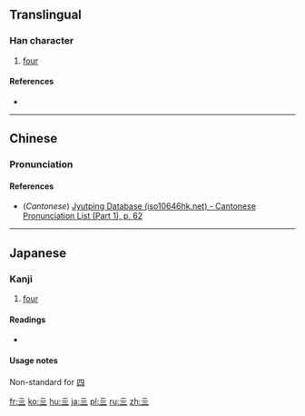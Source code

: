 {{also|四|肆}}<!-- may be replaced by zh-forms -->
==Translingual==

===Han character===
{{Han char|rn=7|rad=二|as=02|sn=4|four=10101|canj=MMMM|ids=⿱二二}}

# [[four]] {{qualifier|rare}}

====References====
* {{Han ref|kx=0087.010|dkj=00259|dj=0183.020|hdz=10010.020|uh=4E96|ud=20118}}

----

==Chinese==
{{zh-forms}}

===Pronunciation===
{{zh-pron
|m=sì
|c=sei3
|mc=y
|oc=y
|ma=
|cat=num
}}

====References====
*(''Cantonese'') [http://www.iso10646hk.net/jp/document/download.jsp Jyutping Database (iso10646hk.net) - Cantonese Pronunciation List (Part 1), p. 62]

----

==Japanese==

===Kanji===
{{ja-kanji|grade=uc|rs=二02}}

# {{context|archaic|lang=ja|sort=し}} [[four]]

====Readings====
* {{ja-readings|on=[[し]] (shi)|kun=[[よ]] (yo), [[よつ]] (yotsu), [[よっつ]] (yottsu), [[よん]] (yon)}}

====Usage notes====
Non-standard for [[四]]

[[fr:亖]]
[[ko:亖]]
[[hu:亖]]
[[ja:亖]]
[[pl:亖]]
[[ru:亖]]
[[zh:亖]]